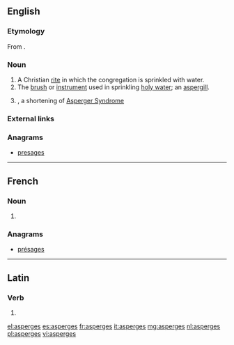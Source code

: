 {{also|asparges}}
==English==

===Etymology===
From {{etyl|la|en}} {{term/t|la|aspergō||to sprinkle}}.

===Noun===
{{en-noun|-}}

# A Christian [[rite]] in which the congregation is sprinkled with water.
# The [[brush]] or [[instrument]] used in sprinkling [[holy water]]; an [[aspergill]].
# {{misspelling of|Asperger's}}, a shortening of [[w:Asperger Syndrome|Asperger Syndrome]]

===External links===
{{pedia}}

===Anagrams===
* [[presages#English|presages]]

----
==French==

===Noun===
{{head|fr|plural}} {{f-p}}

# {{plural of|asperge|lang=fr}}

===Anagrams===
* [[présages#French|présages]]

----

==Latin==

===Verb===
{{la-verb-form|aspergēs}}

# {{conjugation of|aspergō||2|s|fut|act|ind|lang=la}}

[[el:asperges]]
[[es:asperges]]
[[fr:asperges]]
[[it:asperges]]
[[mg:asperges]]
[[nl:asperges]]
[[pl:asperges]]
[[vi:asperges]]